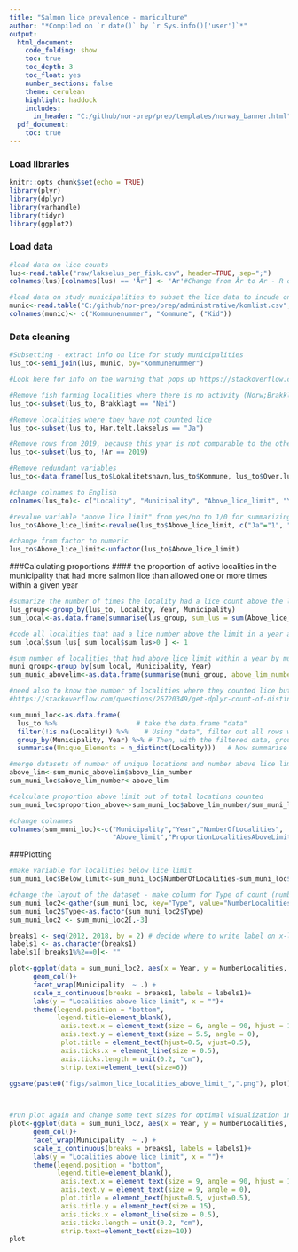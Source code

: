 ```yaml
---
title: "Salmon lice prevalence - mariculture"
author: "*Compiled on `r date()` by `r Sys.info()['user']`*"
output: 
  html_document:
    code_folding: show
    toc: true
    toc_depth: 3
    toc_float: yes
    number_sections: false
    theme: cerulean
    highlight: haddock
    includes: 
      in_header: "C:/github/nor-prep/prep/templates/norway_banner.html"
  pdf_document:
    toc: true
---
```

### Load libraries
```r
knitr::opts_chunk$set(echo = TRUE)
library(plyr)
library(dplyr)
library(varhandle)
library(tidyr)
library(ggplot2)
```
### Load data
```r
#load data on lice counts 
lus<-read.table("raw/lakselus_per_fisk.csv", header=TRUE, sep=";")
colnames(lus)[colnames(lus) == 'År'] <- 'Ar'#Change from År to Ar - R doesn't like Å

#load data on study municipalities to subset the lice data to incude only these municipalities
munic<-read.table("C:/github/nor-prep/prep/administrative/komlist.csv", header=TRUE, sep=";")
colnames(munic)<- c("Kommunenummer", "Kommune", ("Kid"))
```

### Data cleaning
```r

#Subsetting - extract info on lice for study municipalities
lus_to<-semi_join(lus, munic, by="Kommunenummer") 

#Look here for info on the warning that pops up https://stackoverflow.com/questions/30468412/dplyr-join-warning-joining-factors-with-different-levels

#Remove fish farming localities where there is no activity (Norw;Brakklagt)
lus_to<-subset(lus_to, Brakklagt == "Nei") 

#Remove localities where they have not counted lice
lus_to<-subset(lus_to, Har.telt.lakselus == "Ja") 

#Remove rows from 2019, because this year is not comparable to the others since we only halfway through
lus_to<-subset(lus_to, !Ar == 2019) 

#Remove redundant variables
lus_to<-data.frame(lus_to$Lokalitetsnavn,lus_to$Kommune, lus_to$Over.lusegrense.uke, lus_to$Ar)

#change colnames to English
colnames(lus_to)<- c("Locality", "Municipality", "Above_lice_limit", "Year")

#revalue variable "above lice limit" from yes/no to 1/0 for summarizing later
lus_to$Above_lice_limit<-revalue(lus_to$Above_lice_limit, c("Ja"="1", "Nei" ="0")) 

#change from factor to numeric
lus_to$Above_lice_limit<-unfactor(lus_to$Above_lice_limit)
```
###Calculating proportions
#### the proportion of active localities in the municipality that had more salmon lice than allowed one or more times within a given year
```r
#sumarize the number of times the locality had a lice count above the limit within a year
lus_group<-group_by(lus_to, Locality, Year, Municipality)
sum_local<-as.data.frame(summarise(lus_group, sum_lus = sum(Above_lice_limit, na.rm=TRUE)))

#code all localities that had a lice number above the limit in a year as 1 and rest 0 
sum_local$sum_lus[ sum_local$sum_lus>0 ] <- 1

#sum number of localities that had above lice limit within a year by municipality
muni_group<-group_by(sum_local, Municipality, Year)
sum_munic_abovelim<-as.data.frame(summarise(muni_group, above_lim_number = sum(sum_lus, na.rm=TRUE)))

#need also to know the number of localities where they counted lice but number was below limit - find the total number of localities where they counted lice each year
#https://stackoverflow.com/questions/26720349/get-dplyr-count-of-distinct-in-a-readable-way

sum_muni_loc<-as.data.frame(
  lus_to %>%                    # take the data.frame "data"
  filter(!is.na(Locality)) %>%    # Using "data", filter out all rows with NAs in Locality 
  group_by(Municipality, Year) %>% # Then, with the filtered data, group it by "Muncipality and Year"
  summarise(Unique_Elements = n_distinct(Locality)))   # Now summarise with unique elements per group

#merge datasets of number of unique locations and number above lice limit
above_lim<-sum_munic_abovelim$above_lim_number
sum_muni_loc$above_lim_number<-above_lim

#calculate proportion above limit out of total locations counted
sum_muni_loc$proportion_above<-sum_muni_loc$above_lim_number/sum_muni_loc$Unique_Elements

#change colnames
colnames(sum_muni_loc)<-c("Municipality","Year","NumberOfLocalities",
                          "Above_limit","ProportionLocalitiesAboveLimit")
```
###Plotting
```r
#make variable for localities below lice limit
sum_muni_loc$Below_limit<-sum_muni_loc$NumberOfLocalities-sum_muni_loc$Above_limit

#change the layout of the dataset - make column for Type of count (number of localities below or above limit)
sum_muni_loc2<-gather(sum_muni_loc, key="Type", value="NumberLocalities", Above_limit, Below_limit)
sum_muni_loc2$Type<-as.factor(sum_muni_loc2$Type)
sum_muni_loc2 <- sum_muni_loc2[,-3]

breaks1 <- seq(2012, 2018, by = 2) # decide where to write label on x-labels
labels1 <- as.character(breaks1) 
labels1[!breaks1%%2==0]<- "" 

plot<-ggplot(data = sum_muni_loc2, aes(x = Year, y = NumberLocalities, fill = Type)) +
      geom_col()+
      facet_wrap(Municipality  ~ .) +
      scale_x_continuous(breaks = breaks1, labels = labels1)+ 
      labs(y = "Localities above lice limit", x = "")+
      theme(legend.position = "bottom",
            legend.title=element_blank(),
             axis.text.x = element_text(size = 6, angle = 90, hjust = 1, vjust = 0.5, face = "bold"), 
             axis.text.y = element_text(size = 5.5, angle = 0), 
             plot.title = element_text(hjust=0.5, vjust=0.5), 
             axis.ticks.x = element_line(size = 0.5), 
             axis.ticks.length = unit(0.2, "cm"), 
             strip.text=element_text(size=6))
      
ggsave(paste0("figs/salmon_lice_localities_above_limit_",".png"), plot) 




```

```r
#run plot again and change some text sizes for optimal visualization in markdown
plot<-ggplot(data = sum_muni_loc2, aes(x = Year, y = NumberLocalities, fill = Type)) +
      geom_col()+
      facet_wrap(Municipality  ~ .) +
      scale_x_continuous(breaks = breaks1, labels = labels1)+ 
      labs(y = "Localities above lice limit", x = "")+
      theme(legend.position = "bottom",
            legend.title=element_blank(),
             axis.text.x = element_text(size = 9, angle = 90, hjust = 1, vjust = 0.5, face = "bold"), 
             axis.text.y = element_text(size = 9, angle = 0), 
             plot.title = element_text(hjust=0.5, vjust=0.5), 
             axis.title.y = element_text(size = 15),
             axis.ticks.x = element_line(size = 0.5), 
             axis.ticks.length = unit(0.2, "cm"), 
             strip.text=element_text(size=10))
plot
```
